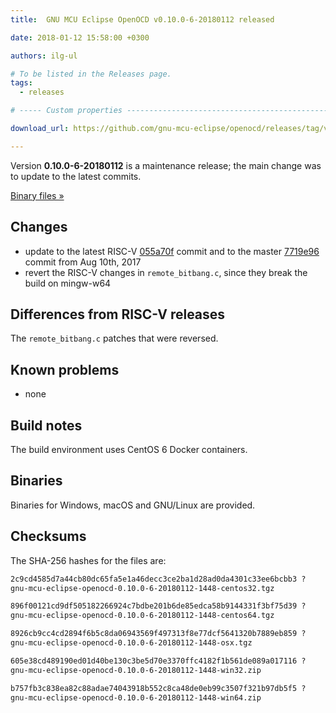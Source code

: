 ```yaml
---
title:  GNU MCU Eclipse OpenOCD v0.10.0-6-20180112 released

date: 2018-01-12 15:58:00 +0300

authors: ilg-ul

# To be listed in the Releases page.
tags:
  - releases

# ----- Custom properties -----------------------------------------------------

download_url: https://github.com/gnu-mcu-eclipse/openocd/releases/tag/v0.10.0-6-20180112/

---
```


Version **0.10.0-6-20180112** is a maintenance release; the main change was to update to the latest commits.

<!-- truncate -->

<p><a href={frontMatter.download_url}>Binary files »</a></p>

## Changes

* update to the latest RISC-V [055a70f](https://github.com/gnu-mcu-eclipse/openocd/commit/055a70f66f8c27e52798197e11505688b994a241) commit and to the master [7719e96](https://github.com/gnu-mcu-eclipse/openocd/commit/7719e9618e753ac41a46a2488dfba549ac578891) commit from Aug 10th, 2017
* revert the RISC-V changes in `remote_bitbang.c`, since they break the build on mingw-w64

## Differences from RISC-V releases

The `remote_bitbang.c` patches that were reversed.

## Known problems

* none

## Build notes

The build environment uses CentOS 6 Docker containers.

## Binaries

Binaries for Windows, macOS and GNU/Linux are provided.

## Checksums

The SHA-256 hashes for the files are:

```txt
2c9cd4585d7a44cb80dc65fa5e1a46decc3ce2ba1d28ad0da4301c33ee6bcbb3 ?
gnu-mcu-eclipse-openocd-0.10.0-6-20180112-1448-centos32.tgz

896f00121cd9df505182266924c7bdbe201b6de85edca58b9144331f3bf75d39 ?
gnu-mcu-eclipse-openocd-0.10.0-6-20180112-1448-centos64.tgz

8926cb9cc4cd2894f6b5c8da06943569f497313f8e77dcf5641320b7889eb859 ?
gnu-mcu-eclipse-openocd-0.10.0-6-20180112-1448-osx.tgz

605e38cd489190ed01d40be130c3be5d70e3370ffc4182f1b561de089a017116 ?
gnu-mcu-eclipse-openocd-0.10.0-6-20180112-1448-win32.zip

b757fb3c838ea82c88adae74043918b552c8ca48de0eb99c3507f321b97db5f5 ?
gnu-mcu-eclipse-openocd-0.10.0-6-20180112-1448-win64.zip
```
